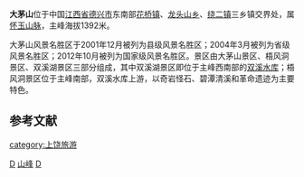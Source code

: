 '''大茅山'''位于中国[[江西省|江西省]][[德兴市|德兴市]]东南部[[花桥镇|花桥镇]]、[[龙头山乡|龙头山乡]]、[[绕二镇|绕二镇]]三乡镇交界处，属[[怀玉山脉|怀玉山脉]]，主峰海拔1392米。

大茅山风景名胜区于2001年12月被列为县级风景名胜区；2004年3月被列为省级风景名胜区；2012年10月被列为国家级风景名胜区。景区由大茅山景区、梧风洞景区、双溪湖景区三部分组成，其中双溪湖景区即位于主峰西南部的[[双溪水库|双溪水库]]；梧风洞景区位于主峰南部，双溪水库上游，以奇岩怪石、碧潭清溪和革命遗迹为主要特色。

==参考文献==
<div class="references-small">
<references></references>
</div>

{{coord|28|54|01|N|117|45|43|E|display=title|scale:100000}}

[[Category:德兴市|D]]
[[Category:上饶地理|山峰]]
[[category:上饶旅游|category:上饶旅游]]
[[Category:江西山峰|D]]